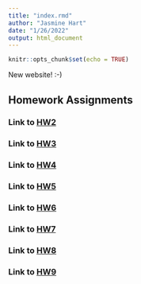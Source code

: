```yaml
---
title: "index.rmd"
author: "Jasmine Hart"
date: "1/26/2022"
output: html_document
---
```


```r
knitr::opts_chunk$set(echo = TRUE)
```

New website! :-)

## Homework Assignments  

### Link to [HW2](Homework_02.html)

### Link to [HW3](Homework_03.html)

### Link to [HW4](Homework_04.html)

### Link to [HW5](Homework_05.html)

### Link to [HW6](Homework_06.html)

### Link to [HW7](Homework_07.html)

### Link to [HW8](Homework_08.html)

### Link to [HW9](Homework_09.html)

